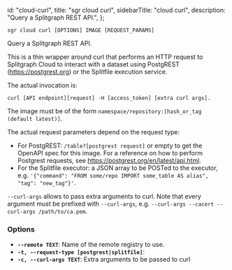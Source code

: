   id: "cloud-curl",
  title: "sgr cloud curl",
  sidebarTitle: "cloud curl",
  description: "Query a Splitgraph REST API.",
};

`sgr cloud curl [OPTIONS] IMAGE [REQUEST_PARAMS]`

Query a Splitgraph REST API.

This is a thin wrapper around curl that performs an HTTP request to Splitgraph Cloud to
interact with a dataset using PostgREST (https://postgrest.org) or the Splitfile execution service.

The actual invocation is:

```
curl [API endpoint][request] -H [access_token] [extra curl args].
```

The image must be of the form `namespace/repository:[hash_or_tag (default latest)]`.

The actual request parameters depend on the request type:

- For PostgREST: `/table?[postgrest request]` or empty to get the OpenAPI spec for this image.
  For a reference on how to perform Postgrest requests, see https://postgrest.org/en/latest/api.html.
- For the Splitfile executor: a JSON array to be POSTed to the executor, e.g.
  `'{"command": "FROM some/repo IMPORT some_table AS alias", "tag": "new_tag"}'`.

`--curl-args` allows to pass extra arguments to curl. Note that every argument must be prefixed
with `--curl-args`, e.g. `--curl-args --cacert --curl-args /path/to/ca.pem`.

### Options

- **`--remote TEXT`**: Name of the remote registry to use.
- **`-t, --request-type [postgrest|splitfile]`**:
- **`-c, --curl-args TEXT`**: Extra arguments to be passed to curl
